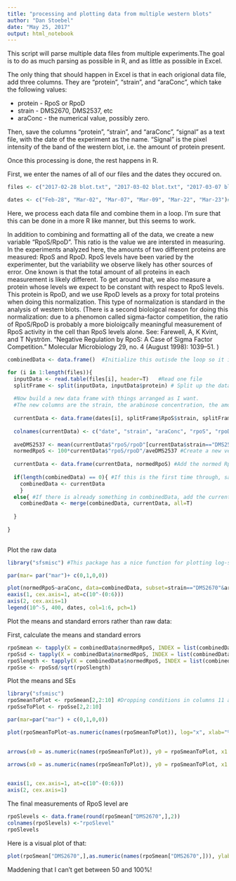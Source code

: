 ```yaml
---
title: "processing and plotting data from multiple western blots"
author: "Dan Stoebel"
date: "May 25, 2017"
output: html_notebook
---
```

This script will parse multiple data files from multiple experiments.The goal is to do as much parsing as possible in R, and as little as possible in Excel.

The only thing that should happen in Excel is that in each origional data file, add three columns. They are "protein", "strain", and "araConc", which take the following values:

- protein - RpoS or RpoD
- strain - DMS2670, DMS2537, etc
- araConc - the numerical value, possibly zero.

Then, save the columns "protein", "strain", and "araConc", "signal" as a text file, with the date of the experiment as the name. "Signal" is the pixel intensity of the band of the western blot, i.e. the amount of protein present.

Once this processing is done, the rest happens in R.

First, we enter the names of all of our files and the dates they occured on.
```r
files <- c("2017-02-28 blot.txt", "2017-03-02 blot.txt", "2017-03-07 blot.txt", "2017-03-09 blot.txt", "2017-03-22 blot.txt", "2017-03-23 blot.txt")  #This is a vector of the files that contain the data. 

dates <- c("Feb-28", "Mar-02", "Mar-07", "Mar-09", "Mar-22", "Mar-23")#This is a vector of the dates that experiments happened on. I suppose we ought to be able to get this from the file names directly if we wanted to.
```


Here, we process each data file and combine them in a loop. I'm sure that this can be done in a more R like manner, but this seems to work. 

In addition to combining and formatting all of the data, we create a new variable "RpoS/RpoD". This ratio is the value we are intersted in measuring. In the experiments analyzed here, the amounts of two different proteins are measured: RpoS and RpoD. RpoS levels have been varied by the experimenter, but the variability we observe likely has other sources of error. One known is that the total amount of all proteins in each measurement is likely different. To get around that, we also measure a protein whose levels we expect to be constant with respect to RpoS levels. This protein is RpoD, and we use RpoD levels as a proxy for total proteins when doing this normalization. This type of normalization is standard in the analysis of western blots. (There is a second bioloigcal reason for doing this normalization: due to a phenomon called sigma-factor competition, the ratio of RpoS/RpoD is probably a more bioloigcally meaningful measurement of RpoS activity in the cell than RpoS levels alone. See: Farewell, A, K Kvint, and T Nyström. “Negative Regulation by RpoS: A Case of Sigma Factor Competition.” Molecular Microbiology 29, no. 4 (August 1998): 1039–51. )


```r
combinedData <- data.frame()  #Initialize this outisde the loop so it is avaliable later

for (i in 1:length(files)){
  inputData <- read.table(files[i], header=T)   #Read one file
  splitFrame <- split(inputData, inputData$protein) # Split up the data frame by protein
  
  #Now build a new data frame with things arranged as I want.
  #The new columns are the strain, the arabinose concentration, the amount of RpoS, the amount of RpoD, and the ratio of the two.
  
  currentData <- data.frame(dates[i], splitFrame$RpoS$strain, splitFrame$RpoS$araConc, splitFrame$RpoS$signal, splitFrame$RpoD$signal, splitFrame$RpoS$signal/splitFrame$RpoD$signal) 
  
  colnames(currentData) <- c("date", "strain", "araConc", "rpoS", "rpoD", "rpoS/rpoD") #Give the columns proper names.
  
  aveDMS2537 <- mean(currentData$"rpoS/rpoD"[currentData$strain=="DMS2537"])#Strain DMS2537 is wild-type, so we take it as 100% RpoS level.
  normedRpoS <- 100*currentData$"rpoS/rpoD"/aveDMS2537 #Create a new vector of normed RpoS levels.
  
  currentData <- data.frame(currentData, normedRpoS) #Add the normed RpoS vector to the current data file
  
  if(length(combinedData) == 0){ #If this is the first time through, save currentData as combinedData
    combinedData <- currentData
    }
  else{ #If there is already something in combinedData, add the currentData to it.
    combinedData <- merge(combinedData, currentData, all=T)
    
  }  
  
}
  
```

Plot the raw data
```r
library("sfsmisc") #This package has a nice function for plotting log-scale axis with minor tick marks.

par(mar= par("mar")+ c(0,1,0,0))

plot(normedRpoS~araConc, data=combinedData, subset=strain=="DMS2670"&araConc>0, log="x", xlab="% arabinose added", ylab="% of wild-type RpoS expression", axes=F, cex=1.5, cex.lab=1.25, pch=1, col=date, ylim=c(0,400))
eaxis(1, cex.axis=1, at=c(10^-(0:6)))
axis(2, cex.axis=1)
legend(10^-5, 400, dates, col=1:6, pch=1)

```

Plot the means and standard errors rather than raw data:

First, calculate the means and standard errors
```r
rpoSmean <- tapply(X = combinedData$normedRpoS, INDEX = list(combinedData$strain, as.factor(combinedData$araConc)), FUN = mean)
rpoSsd <- tapply(X = combinedData$normedRpoS, INDEX = list(combinedData$strain, as.factor(combinedData$araConc)), FUN = sd)
rpoSlength <- tapply(X = combinedData$normedRpoS, INDEX = list(combinedData$strain, as.factor(combinedData$araConc)), FUN = length)
rpoSse <- rpoSsd/sqrt(rpoSlength)
```

Plot the means and SEs

```r
library("sfsmisc")
rpoSmeanToPlot <- rpoSmean[2,2:10] #Dropping conditions in columns 11 and 12 because there is only a single replicate. These are very high arabinose concentrations that I only did in a single experiment to explore the range. 
rpoSseToPlot <- rpoSse[2,2:10]

par(mar=par("mar") + c(0,1,0,0))

plot(rpoSmeanToPlot~as.numeric(names(rpoSmeanToPlot)), log="x", xlab="% arabinose added", ylab="% of wild-type RpoS expression", axes=F, cex=1.5, cex.lab=1.25, pch=16, ylim=c(0,250))
  

arrows(x0 = as.numeric(names(rpoSmeanToPlot)), y0 = rpoSmeanToPlot, x1 = as.numeric(names(rpoSmeanToPlot)), y1 = rpoSmeanToPlot + rpoSseToPlot, length = .04, angle = 90)
  
arrows(x0 = as.numeric(names(rpoSmeanToPlot)), y0 = rpoSmeanToPlot, x1 = as.numeric(names(rpoSmeanToPlot)), y1 = rpoSmeanToPlot - rpoSseToPlot, length = .04, angle = 90)


eaxis(1, cex.axis=1, at=c(10^-(0:6)))
axis(2, cex.axis=1)

```

The final measurements of RpoS level are 
```r
rpoSlevels <- data.frame(round(rpoSmean["DMS2670",],2))
colnames(rpoSlevels) <-"rpoSlevel"
rpoSlevels

```
Here is a visual plot of that:
```r
plot(rpoSmean["DMS2670",],as.numeric(names(rpoSmean["DMS2670",])), ylab="% ara added", xlab="% of wild-type RpoS expression")
```
Maddening that I can't get between 50 and 100%!
